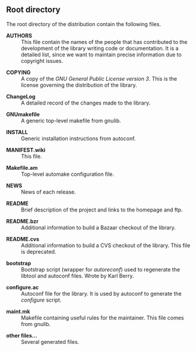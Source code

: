 ==Root directory==

The root directory of the distribution contain the following files.

; '''AUTHORS'''
: This file contain the names of the people that has contributed to the development of the library writing code or documentation. It is a detailed list, since we want to maintain precise information due to copyright issues.

; '''COPYING'''
: A copy of the ''GNU General Public License version 3''. This is the license governing the distribution of the library.

; '''ChangeLog'''
: A detailed record of the changes made to the library.

; '''GNUmakefile'''
: A generic top-level makefile from gnulib.

; '''INSTALL'''
: Generic installation instructions from autoconf.

; '''MANIFEST.wiki'''
: This file.

; '''Makefile.am'''
: Top-level automake configuration file.

; '''NEWS'''
: News of each release.

; '''README'''
: Brief description of the project and links to the homepage and ftp.

; '''README.bzr'''
: Additional information to build a Bazaar checkout of the library.

; '''README.cvs'''
: Additional information to build a CVS checkout of the library. This file is deprecated.

; '''bootstrap'''
: Bootstrap script (wrapper for ''autoreconf'') used to regenerate the libtool and autoconf files. Wrote by Karl Berry.

; '''configure.ac'''
: Autoconf file for the library. It is used by autoconf to generate the ''configure'' script.

; '''maint.mk'''
: Makefile containing useful rules for the maintainer. This file comes from gnulib.

; '''other files...'''
: Several generated files.

